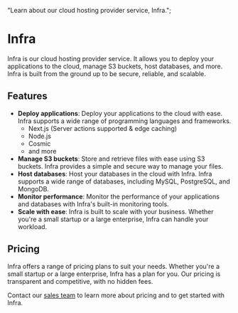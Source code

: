   "Learn about our cloud hosting provider service, Infra.";

# Infra

Infra is our cloud hosting provider service. It allows you to deploy your applications to the cloud, manage S3 buckets, host databases, and more. Infra is built from the ground up to be secure, reliable, and scalable.

## Features

- **Deploy applications**: Deploy your applications to the cloud with ease. Infra supports a wide range of programming languages and frameworks.
  - Next.js (Server actions supported & edge caching)
  - Node.js
  - Cosmic
  - and more
- **Manage S3 buckets**: Store and retrieve files with ease using S3 buckets. Infra provides a simple and secure way to manage your files.
- **Host databases**: Host your databases in the cloud with Infra. Infra supports a wide range of databases, including MySQL, PostgreSQL, and MongoDB.
- **Monitor performance**: Monitor the performance of your applications and databases with Infra's built-in monitoring tools.
- **Scale with ease**: Infra is built to scale with your business. Whether you're a small startup or a large enterprise, Infra can handle your workload.

## Pricing

Infra offers a range of pricing plans to suit your needs. Whether you're a small startup or a large enterprise, Infra has a plan for you. Our pricing is transparent and competitive, with no hidden fees.

Contact our [sales team](mailto:sales@solarius.me) to learn more about pricing and to get started with Infra.
